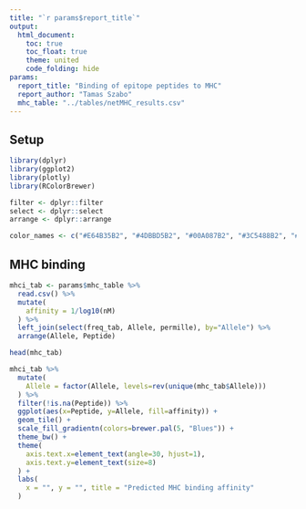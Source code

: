 ```yaml
---
title: "`r params$report_title`"
output:
  html_document:
    toc: true
    toc_float: true
    theme: united
    code_folding: hide
params:
  report_title: "Binding of epitope peptides to MHC"
  report_author: "Tamas Szabo"
  mhc_table: "../tables/netMHC_results.csv"
---
```


## Setup

```r
library(dplyr)
library(ggplot2)
library(plotly)
library(RColorBrewer)

filter <- dplyr::filter
select <- dplyr::select
arrange <- dplyr::arrange

color_names <- c("#E64B35B2", "#4DBBD5B2", "#00A087B2", "#3C5488B2", "#F39B7FB2", "#8491B4B2")
```

## MHC binding

```r
mhci_tab <- params$mhc_table %>%
  read.csv() %>%
  mutate(
    affinity = 1/log10(nM)
  ) %>%
  left_join(select(freq_tab, Allele, permille), by="Allele") %>%
  arrange(Allele, Peptide)

head(mhc_tab)
```

```r
mhci_tab %>%
  mutate(
    Allele = factor(Allele, levels=rev(unique(mhc_tab$Allele)))
  ) %>%
  filter(!is.na(Peptide)) %>%
  ggplot(aes(x=Peptide, y=Allele, fill=affinity)) +
  geom_tile() +
  scale_fill_gradientn(colors=brewer.pal(5, "Blues")) +
  theme_bw() +
  theme(
    axis.text.x=element_text(angle=30, hjust=1),
    axis.text.y=element_text(size=8)
  ) +
  labs(
    x = "", y = "", title = "Predicted MHC binding affinity"
  )
```